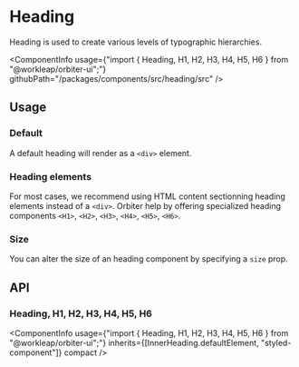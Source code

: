 

<Meta of={HeadingStories} />

# Heading

<Tagline>Heading is used to create various levels of typographic hierarchies.</Tagline>

<ComponentInfo
    usage={"import { Heading, H1, H2, H3, H4, H5, H6 } from \"@workleap/orbiter-ui\";"}
    githubPath="/packages/components/src/heading/src"
/>

## Usage

### Default

A default heading will render as a `<div>` element.

<Canvas of={HeadingStories.Default} />

### Heading elements

For most cases, we recommend using HTML content sectionning heading elements instead of a `<div>`. Orbiter help by offering specialized heading components `<H1>`, `<H2>`, `<H3>`, `<H4>`, `<H5>`, `<H6>`.

<Canvas of={HeadingStories.HeadingElements} />

### Size

You can alter the size of an heading component by specifying a `size` prop.

<Canvas of={HeadingStories.Size} />

## API

### Heading, H1, H2, H3, H4, H5, H6

<ComponentInfo
    usage={"import { Heading, H1, H2, H3, H4, H5, H6 } from \"@workleap/orbiter-ui\";"}
    inherits={[InnerHeading.defaultElement, "styled-component"]}
    compact
/>

<ArgTypes of={InnerHeading} sort="alpha" />
